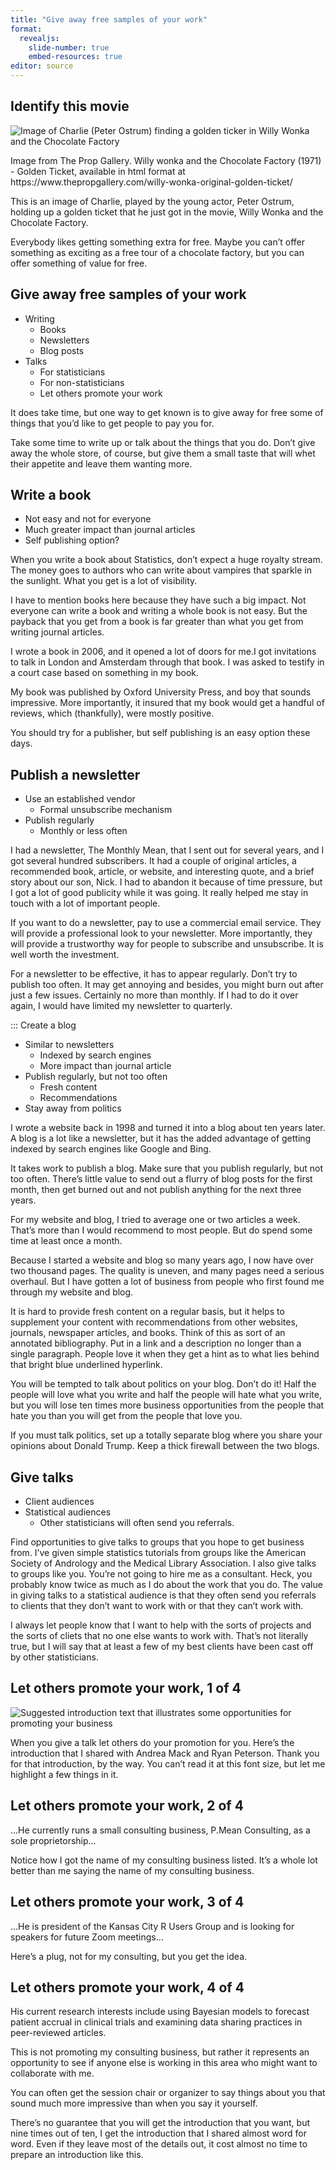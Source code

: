 ```yaml
---
title: "Give away free samples of your work"
format: 
  revealjs:
    slide-number: true
    embed-resources: true
editor: source
---
```


## Identify this movie

![](golden-ticket.png "Image of Charlie (Peter Ostrum) finding a golden ticker in Willy Wonka and the Chocolate Factory")

::: notes
Image from The Prop Gallery. Willy wonka and the Chocolate Factory (1971) - Golden Ticket, available in html format at https://www.thepropgallery.com/willy-wonka-original-golden-ticket/

This is an image of Charlie, played by the young actor, Peter Ostrum, holding up a golden ticket that he just got in the movie, Willy Wonka and the Chocolate Factory.

Everybody likes getting something extra for free. Maybe you can't offer something as exciting as a free tour of a chocolate factory, but you can offer something of value for free.
:::

## Give away free samples of your work

-   Writing
    -   Books
    -   Newsletters
    -   Blog posts
-   Talks
    -   For statisticians
    -   For non-statisticians
    -   Let others promote your work


::: notes
It does take time, but one way to get known is to give away for free some of things that you'd like to get people to pay you for.

Take some time to write up or talk about the things that you do. Don't give away the whole store, of course, but give them a small taste that will whet their appetite and leave them wanting more.
:::

## Write a book

-   Not easy and not for everyone
-   Much greater impact than journal articles
-   Self publishing option?

::: notes
When you write a book about Statistics, don't expect a huge royalty stream. The money goes to authors who can write about vampires that sparkle in the sunlight. What you get is a lot of visibility.

I have to mention books here because they have such a big impact. Not everyone can write a book and writing a whole book is not easy. But the payback that you get from a book is far greater than what you get from writing journal articles.

I wrote a book in 2006, and it opened a lot of doors for me.I got invitations to talk in London and Amsterdam through that book. I was asked to testify in a court case based on something in my book.

My book was published by Oxford University Press, and boy that sounds impressive. More importantly, it insured that my book would get a handful of reviews, which (thankfully), were mostly positive.

You should try for a publisher, but self publishing is an easy option these days. 
:::

## Publish a newsletter

-   Use an established vendor
    -   Formal unsubscribe mechanism
-   Publish regularly
    -   Monthly or less often

::: notes
I had a newsletter, The Monthly Mean, that I sent out for several years, and I got several hundred subscribers. It had a couple of original articles, a recommended book, article, or website, and interesting quote, and a brief story about our son, Nick. I had to abandon it because of time pressure, but I got a lot of good publicity while it was going. It really helped me stay in touch with a lot of important people.

If you want to do a newsletter, pay to use a commercial email service. They will provide a professional look to your newsletter. More importantly, they will provide a trustworthy way for people to subscribe and unsubscribe. It is well worth the investment.

For a newsletter to be effective, it has to appear regularly. Don't try to publish too often. It may get annoying and besides, you might burn out after just a few issues. Certainly no more than monthly. If I had to do it over again, I would have limited my newsletter to quarterly.
:::

::: Create a blog

-   Similar to newsletters
    -   Indexed by search engines
    -   More impact than journal article
-   Publish regularly, but not too often
    -   Fresh content
    -   Recommendations
-   Stay away from politics
    
::: notes
I wrote a website back in 1998 and turned it into a blog about ten years later. A blog is a lot like a newsletter, but it has the added advantage of getting indexed by search engines like Google and Bing.

It takes work to publish a blog. Make sure that you publish regularly, but not too often. There's little value to send out a flurry of blog posts for the first month, then get burned out and not publish anything for the next three years.

For my website and blog, I tried to average one or two articles a week. That's more than I would recommend to most people. But do spend some time at least once a month.

Because I started a website and blog so many years ago, I now have over two thousand pages. The quality is uneven, and many pages need a serious overhaul. But I have gotten a lot of business from people who first found me through my website and blog.

It is hard to provide fresh content on a regular basis, but it helps to supplement your content with recommendations from other websites, journals, newspaper articles, and books. Think of this as sort of an annotated bibliography. Put in a link and a description no longer than a single paragraph. People love it when they get a hint as to what lies behind that bright blue underlined hyperlink.

You will be tempted to talk about politics on your blog. Don't do it! Half the people will love what you write and half the people will hate what you write, but you will lose ten times more business opportunities from the people that hate you than you will get from the people that love you.

If you must talk politics, set up a totally separate blog where you share your opinions about Donald Trump. Keep a thick firewall between the two blogs.
:::

## Give talks 

-   Client audiences
-   Statistical audiences
    -   Other statisticians will often send you referrals.

::: notes
Find opportunities to give talks to groups that you hope to get business from. I've given simple statistics tutorials from groups like the American Society of Andrology and the Medical Library Association. I also give talks to groups like you. You're not going to hire me as a consultant. Heck, you probably know twice as much as I do about the work that you do. The value in giving talks to a statistical audience is that they often send you referrals to clients that they don't want to work with or that they can't work with.

I always let people know that I want to help with the sorts of projects and the sorts of cliets that no one else wants to work with. That's not literally true, but I will say that at least a few of my best clients have been cast off by other statisticians.
:::

## Let others promote your work, 1 of 4

![](introduction.png "Suggested introduction text that illustrates some opportunities for promoting your business")


::: notes
When you give a talk let others do your promotion for you. Here's the introduction that I shared with Andrea Mack and Ryan Peterson. Thank you for that introduction, by the way. You can't read it at this font size, but let me highlight a few things in it. 
:::

## Let others promote your work, 2 of 4

...He currently runs a small consulting business, P.Mean Consulting, as a sole proprietorship...

::: notes
Notice how I got the name of my consulting business listed. It's a whole lot better than me saying the name of my consulting business.
:::

## Let others promote your work, 3 of 4

...He is president of the Kansas City R Users Group and is looking for speakers for future Zoom meetings...

::: notes
Here's a plug, not for my consulting, but you get the idea.
:::

## Let others promote your work, 4 of 4

His current research interests include using Bayesian models to forecast patient accrual in clinical trials and examining data sharing practices in peer-reviewed articles.

::: notes
This is not promoting my consulting business, but rather it represents an opportunity to see if anyone else is working in this area who might want to collaborate with me.

You can often get the session chair or organizer to say things about you that sound much more impressive than when you say it yourself.

There's no guarantee that you will get the introduction that you want, but nine times out of ten, I get the introduction that I shared almost word for word. Even if they leave most of the details out, it cost almost no time to prepare an introduction like this.
:::
